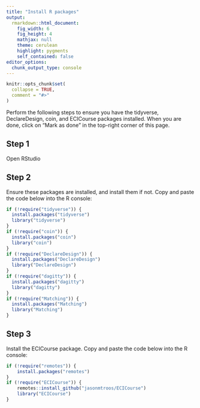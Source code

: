 ```yaml
---
title: "Install R packages"
output: 
  rmarkdown::html_document:
    fig_width: 6
    fig_height: 4
    mathjax: null
    theme: cerulean
    highlight: pygments
    self_contained: false
editor_options: 
  chunk_output_type: console
---
```


<style>
pre > code.sourceCode a {
  display: none;
}
pre {
  border-width: 0px;
}
code {
  border-width: 0px;
}
</style>

```r
knitr::opts_chunk$set(
  collapse = TRUE,
  comment = "#>"
)
```


Perform the following steps to ensure you have the tidyverse, DeclareDesign, coin, and ECICourse packages installed. When you are done, click on "Mark as done" in the top-right corner of this page.

## Step 1

Open RStudio

## Step 2

Ensure these packages are installed, and install them if not.  Copy and paste  the code below into the R  console:
```r
if (!require("tidyverse")) {
  install.packages("tidyverse")
  library("tidyverse")
}
if (!require("coin")) {
  install.packages("coin")
  library("coin")
}
if (!require("DeclareDesign")) {
  install.packages("DeclareDesign")
  library("DeclareDesign")
}
if (!require("dagitty")) {
  install.packages("dagitty")
  library("dagitty")
}
if (!require("Matching")) {
  install.packages("Matching")
  library("Matching")
}
```


## Step 3

Install the ECICourse package. Copy and paste  the code below into the R  console:

```r
if (!require("remotes")) {
    install.packages("remotes")
}
if (!require("ECICourse")) {
    remotes::install_github("jasonmtroos/ECICourse")
    library("ECICourse")
}
```


